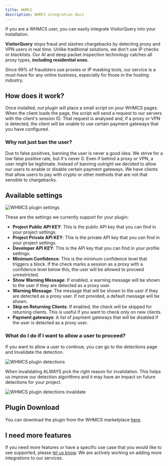 ```yaml
---
title: WHMCS
description: WHMCS integration docs
---
```


If you are a WHMCS user, you can easily integrate VisitorQuery into your installation. 

**VisitorQuery** stops fraud and slashes chargebacks by detecting proxy and VPN users in real time. 
Unlike traditional solutions, we don't use IP checks or blacklists. 
Our AI and deep packet inspection technology catches all proxy types, **including residential ones**.

Since 99% of fraudsters use proxies or IP masking tools, our service is a must-have for any online business, especially for those in the hosting industry.

## How does it work?

Once installed, out plugin will place a small script on your WHMCS pages. When the client loads the page, the script will send a request to our servers with the client's session ID.
That request is analysed and, if a proxy or VPN is detected, the client will be unable to use certain payment gateways that you have configured.

### Why not just ban the user?

Due to false positives, banning the user is never a good idea. We strive for a low false positive rate, but it's never 0.
Even if behind a proxy or VPN, a user might be legitimate. Instead of banning outright we decided to allow our users to enable or disable certain payment gateways.
We have clients that allow users to pay with crypto or other methods that are not that sensible to chargebacks.

## Available settings

<img
    className="border rounded-xl shadow-md"
    src="/images/whmcs/settings.png"
    alt="WHMCS plugin settings"
/>

These are the settings we currently support for your plugin:

- **Project Public API KEY**: This is the public API key that you can find in your project settings.
- **Project Private API KEY**: This is the private API key that you can find in your project settings.
- **Developer API KEY**: This is the API key that you can find in your profile settings.
- **Minimum Confidence**: This is the minimum confidence level that triggers a block. If the check marks a session as a proxy with a confidence level below this, the user will be allowed to proceed unrestricted.
- **Show Warning Message**: If enabled, a warning message will be shown to the user if they are detected as a proxy user.
- **Warning Message**: The message that will be shown to the user if they are detected as a proxy user. If not provided, a default message will be shown.
- **Skip on Returning Clients**: If enabled, the check will be skipped for returning clients. This is useful if you want to check only on new clients.
- **Payment gateways**: A list of payment gateways that will be disabled if the user is detected as a proxy user.

### What do I do if I want to allow a user to proceed?

If you want to allow a user to continue, you can go to the detections page and Invalidate the detection.

<img
    className="border rounded-xl shadow-md"
    src="/images/whmcs/detections.png"
    alt="WHMCS plugin detections"
/>

When invalidating ALWAYS pick the right reason for invalidation. This helps us improve our detection algorithms and it may have an impact on future detections for your project.

<img
    className="border rounded-xl shadow-md"
    src="/images/whmcs/invalidate_reason.png"
    alt="WHMCS plugin detections invalidate"
/>

## Plugin Download

You can download the plugin from the WHMCS marketplace [here](https://marketplace.whmcs.com/product/7761).

## I need more features

If you need more features or have a specific use case that you would like to see supported, please [let us know](https://visitorquery.com/support).
We are actively working on adding more integrations to our services.